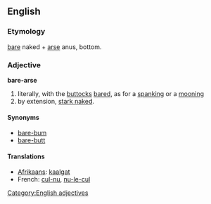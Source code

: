 ==English==

===Etymology===
[[bare]] naked + [[arse]] anus, bottom.

===Adjective===
'''bare-arse'''

# literally, with the [[buttocks]] [[bared]], as for a [[spanking]] or a [[mooning]]
# by extension, [[stark naked]].

====Synonyms====
* [[bare-bum]]
* [[bare-butt]]

====Translations====
* [[Afrikaans]]: [[kaalgat]]
* French: [[cul-nu]], [[nu-le-cul]]

[[Category:English adjectives]]